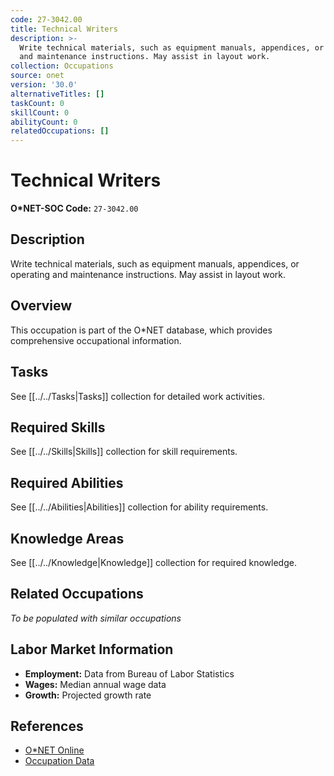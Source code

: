 ```yaml
---
code: 27-3042.00
title: Technical Writers
description: >-
  Write technical materials, such as equipment manuals, appendices, or operating
  and maintenance instructions. May assist in layout work.
collection: Occupations
source: onet
version: '30.0'
alternativeTitles: []
taskCount: 0
skillCount: 0
abilityCount: 0
relatedOccupations: []
---
```

# Technical Writers

**O*NET-SOC Code:** `27-3042.00`

## Description

Write technical materials, such as equipment manuals, appendices, or operating and maintenance instructions. May assist in layout work.

## Overview

This occupation is part of the O*NET database, which provides comprehensive occupational information.

## Tasks

See [[../../Tasks|Tasks]] collection for detailed work activities.

## Required Skills

See [[../../Skills|Skills]] collection for skill requirements.

## Required Abilities

See [[../../Abilities|Abilities]] collection for ability requirements.

## Knowledge Areas

See [[../../Knowledge|Knowledge]] collection for required knowledge.

## Related Occupations

*To be populated with similar occupations*

## Labor Market Information

- **Employment:** Data from Bureau of Labor Statistics
- **Wages:** Median annual wage data
- **Growth:** Projected growth rate

## References

- [O*NET Online](https://www.onetonline.org/link/summary/27-3042.00)
- [Occupation Data](https://www.onetcenter.org/)
